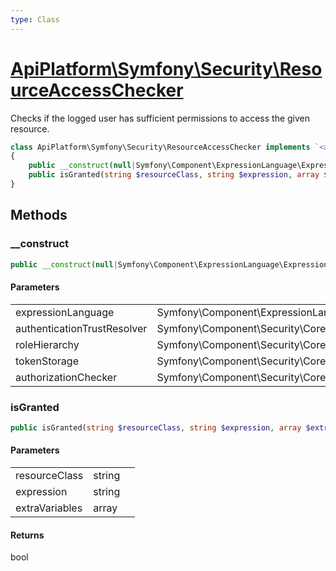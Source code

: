 ```yaml
---
type: Class
---
```


# [ApiPlatform\Symfony\Security\ResourceAccessChecker](/docs/vmain/reference/Symfony/Security/ResourceAccessChecker)

Checks if the logged user has sufficient permissions to access the given resource.


```php
class ApiPlatform\Symfony\Security\ResourceAccessChecker implements `<a href="/docs/vmain/reference/Symfony/Security/ResourceAccessCheckerInterface">ApiPlatform\Symfony\Security\ResourceAccessCheckerInterface</a>`
{
    public __construct(null|Symfony\Component\ExpressionLanguage\ExpressionLanguage $expressionLanguage, null|Symfony\Component\Security\Core\Authentication\AuthenticationTrustResolverInterface $authenticationTrustResolver, null|Symfony\Component\Security\Core\Role\RoleHierarchyInterface $roleHierarchy, null|Symfony\Component\Security\Core\Authentication\Token\Storage\TokenStorageInterface $tokenStorage, null|Symfony\Component\Security\Core\Authorization\AuthorizationCheckerInterface $authorizationChecker)
    public isGranted(string $resourceClass, string $expression, array $extraVariables): bool
}
```
## Methods

### __construct



```php
public __construct(null|Symfony\Component\ExpressionLanguage\ExpressionLanguage $expressionLanguage, null|Symfony\Component\Security\Core\Authentication\AuthenticationTrustResolverInterface $authenticationTrustResolver, null|Symfony\Component\Security\Core\Role\RoleHierarchyInterface $roleHierarchy, null|Symfony\Component\Security\Core\Authentication\Token\Storage\TokenStorageInterface $tokenStorage, null|Symfony\Component\Security\Core\Authorization\AuthorizationCheckerInterface $authorizationChecker)
```

#### Parameters

<table><tbody>
<tr><td>expressionLanguage</td><td>Symfony\Component\ExpressionLanguage\ExpressionLanguage</td><td></td></tr><tr><td>authenticationTrustResolver</td><td>Symfony\Component\Security\Core\Authentication\AuthenticationTrustResolverInterface</td><td></td></tr><tr><td>roleHierarchy</td><td>Symfony\Component\Security\Core\Role\RoleHierarchyInterface</td><td></td></tr><tr><td>tokenStorage</td><td>Symfony\Component\Security\Core\Authentication\Token\Storage\TokenStorageInterface</td><td></td></tr><tr><td>authorizationChecker</td><td>Symfony\Component\Security\Core\Authorization\AuthorizationCheckerInterface</td><td></td></tr>
</tbody>
</table>

### isGranted



```php
public isGranted(string $resourceClass, string $expression, array $extraVariables): bool
```

#### Parameters

<table><tbody>
<tr><td>resourceClass</td><td>string</td><td></td></tr><tr><td>expression</td><td>string</td><td></td></tr><tr><td>extraVariables</td><td>array</td><td></td></tr>
</tbody>
</table>

#### Returns

bool
